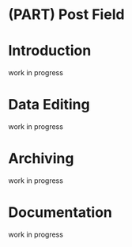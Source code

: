 
# (PART) Post Field {-}

# Introduction {-}

work in progress

# Data Editing

work in progress

# Archiving

work in progress

# Documentation

work in progress
